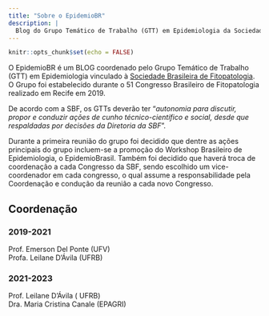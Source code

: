 ```yaml
---
title: "Sobre o EpidemioBR"
description: |
  Blog do Grupo Temático de Trabalho (GTT) em Epidemiologia da Sociedade Brasileira de Fitopatologia
---
```


```r
knitr::opts_chunk$set(echo = FALSE)
```

O EpidemioBR é um BLOG coordenado pelo Grupo Temático de Trabalho (GTT) em Epidemiologia vinculado à [Sociedade Brasileira de Fitopatologia](http://sbfitopatologia.org.br). O Grupo foi estabelecido durante o 51 Congresso Brasileiro de Fitopatologia realizado em Recife em 2019.

De acordo com a SBF, os GTTs deverão ter "*autonomia para discutir, propor e conduzir ações de cunho técnico-científico e social, desde que respaldadas por decisões da Diretoria da SBF*".

Durante a primeira reunião do grupo foi decidido que dentre as ações principais do grupo incluem-se a promoção do Workshop Brasileiro de Epidemiologia, o EpidemioBrasil. Também foi decidido que haverá troca de coordenação a cada Congresso da SBF, sendo escolhido um vice-coordenador em cada congresso, o qual assume a responsabilidade pela Coordenação e condução da reunião a cada novo Congresso.

## Coordenação

### 2019-2021

Prof. Emerson Del Ponte (UFV)\
Profa. Leilane D'Ávila (UFRB)

### 2021-2023

Prof. Leilane D'Ávila ( UFRB)\
Dra. Maria Cristina Canale (EPAGRI)
